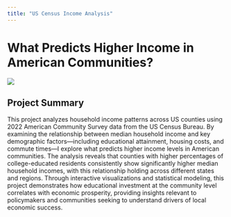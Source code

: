 ```yaml
---
title: "US Census Income Analysis"
---
```


# What Predicts Higher Income in American Communities?

![](images/income_education_plot.png)

## Project Summary

This project analyzes household income patterns across US counties using 2022 American Community Survey data from the US Census Bureau. By examining the relationship between median household income and key demographic factors—including educational attainment, housing costs, and commute times—I explore what predicts higher income levels in American communities. The analysis reveals that counties with higher percentages of college-educated residents consistently show significantly higher median household incomes, with this relationship holding across different states and regions. Through interactive visualizations and statistical modeling, this project demonstrates how educational investment at the community level correlates with economic prosperity, providing insights relevant to policymakers and communities seeking to understand drivers of local economic success.